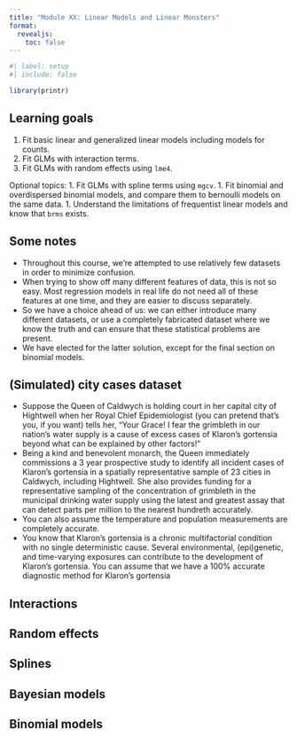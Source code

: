 ```yaml
---
title: "Module XX: Linear Models and Linear Monsters"
format:
  revealjs:
    toc: false
---
```


```r
#| label: setup
#| include: false

library(printr)
```

## Learning goals

1. Fit basic linear and generalized linear models including models for counts.
1. Fit GLMs with interaction terms.
1. Fit GLMs with random effects using `lme4`.

Optional topics:
1. Fit GLMs with spline terms using `mgcv`.
1. Fit binomial and overdispersed binomial models, and compare them to bernoulli models on the same data.
1. Understand the limitations of frequentist linear models and know that `brms` exists.

## Some notes

- Throughout this course, we're attempted to use relatively few datasets in order to minimize confusion.
- When trying to show off many different features of data, this is not so easy. Most regression models in real life do not need all of these features at one time, and they are easier to discuss separately.
- So we have a choice ahead of us: we can either introduce many different datasets, or use a completely fabricated dataset where we know the truth and can ensure that these statistical problems are present.
- We have elected for the latter solution, except for the final section on binomial models.

## (Simulated) city cases dataset

- Suppose the Queen of Caldwych is holding court in her capital city of Hightwell when her Royal Chief Epidemiologist (you can pretend that's you, if you want) tells her, "Your Grace! I fear the grimbleth in our nation's water supply is a cause of excess cases of Klaron's gortensia beyond what can be explained by other factors!"
- Being a kind and benevolent monarch, the Queen immediately commissions a 3 year prospective study to identify all incident cases of Klaron's gortensia in a spatially representative sample of 23 cities in Caldwych, including Hightwell. She also provides funding for a representative sampling of the concentration of grimbleth in the municipal drinking water supply using the latest and greatest assay that can detect parts per million to the nearest hundreth accurately.
- You can also assume the temperature and population measurements are completely accurate.
- You know that Klaron's gortensia is a chronic multifactorial condition with no single deterministic cause. Several environmental, (epi)genetic, and time-varying exposures can contribute to the development of Klaron's gortensia. You can assume that we have a 100\% accurate diagnostic method for Klaron's gortensia 


## Interactions {.scrollable}

## Random effects {.scrollable}

## Splines {.scrollable}

## Bayesian models {.scrollable}

## Binomial models {.scrollable}
